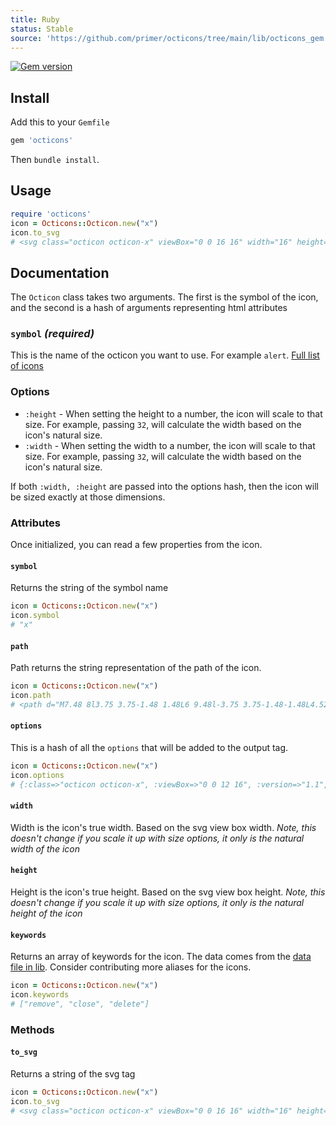 ```yaml
---
title: Ruby
status: Stable
source: 'https://github.com/primer/octicons/tree/main/lib/octicons_gem'
---
```


[![Gem version](https://img.shields.io/gem/v/octicons.svg)](https://rubygems.org/gems/octicons)

## Install

Add this to your `Gemfile`

```rb
gem 'octicons'
```

Then `bundle install`.

## Usage

```rb
require 'octicons'
icon = Octicons::Octicon.new("x")
icon.to_svg
# <svg class="octicon octicon-x" viewBox="0 0 16 16" width="16" height="16" version="1.1" "aria-hidden"="true"><path d="M7.48 8l3.75 3.75-1.48 1.48L6 9.48l-3.75 3.75-1.48-1.48L4.52 8 .77 4.25l1.48-1.48L6 6.52l3.75-3.75 1.48 1.48z"></path></svg>
```

## Documentation

The `Octicon` class takes two arguments. The first is the symbol of the icon, and the second is a hash of arguments representing html attributes

### `symbol` _(required)_

This is the name of the octicon you want to use. For example `alert`. [Full list of icons](/)

### Options

* `:height` - When setting the height to a number, the icon will scale to that size. For example, passing `32`, will calculate the width based on the icon's natural size.
* `:width` - When setting the width to a number, the icon will scale to that size. For example, passing `32`, will calculate the width based on the icon's natural size.

If both `:width, :height` are passed into the options hash, then the icon will be sized exactly at those dimensions.

### Attributes

Once initialized, you can read a few properties from the icon.

#### `symbol`

Returns the string of the symbol name

```rb
icon = Octicons::Octicon.new("x")
icon.symbol
# "x"
```

#### `path`

Path returns the string representation of the path of the icon.

```rb
icon = Octicons::Octicon.new("x")
icon.path
# <path d="M7.48 8l3.75 3.75-1.48 1.48L6 9.48l-3.75 3.75-1.48-1.48L4.52 8 .77 4.25l1.48-1.48L6 6.52l3.75-3.75 1.48 1.48z"></path>
```

#### `options`

This is a hash of all the `options` that will be added to the output tag.

```rb
icon = Octicons::Octicon.new("x")
icon.options
# {:class=>"octicon octicon-x", :viewBox=>"0 0 12 16", :version=>"1.1", :width=>12, :height=>16, :"aria-hidden"=>"true"}
```

#### `width`

Width is the icon's true width. Based on the svg view box width. _Note, this doesn't change if you scale it up with size options, it only is the natural width of the icon_

#### `height`

Height is the icon's true height. Based on the svg view box height. _Note, this doesn't change if you scale it up with size options, it only is the natural height of the icon_

#### `keywords`

Returns an array of keywords for the icon. The data comes from the [data file in lib](../data.json). Consider contributing more aliases for the icons.

```rb
icon = Octicons::Octicon.new("x")
icon.keywords
# ["remove", "close", "delete"]
```

### Methods

#### `to_svg`

Returns a string of the svg tag

```rb
icon = Octicons::Octicon.new("x")
icon.to_svg
# <svg class="octicon octicon-x" viewBox="0 0 16 16" width="16" height="16" version="1.1" "aria-hidden"="true"><path d="M7.48 8l3.75 3.75-1.48 1.48L6 9.48l-3.75 3.75-1.48-1.48L4.52 8 .77 4.25l1.48-1.48L6 6.52l3.75-3.75 1.48 1.48z"></path></svg>
```
